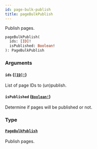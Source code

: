 ```yaml
---
id: page-bulk-publish
title: pageBulkPublish
---
```


Publish pages.

```graphql
pageBulkPublish(
  ids: [ID]!
  isPublished: Boolean!
): PageBulkPublish

```

### Arguments

#### `ids` ([`[ID]!`](../../../developer/api-reference/scalars/id))

List of page IDs to (un)publish.

#### `isPublished` ([`Boolean!`](../../../developer/api-reference/scalars/boolean))

Determine if pages will be published or not.

### Type

#### [`PageBulkPublish`](../../../developer/api-reference/objects/page-bulk-publish)

Publish pages.
